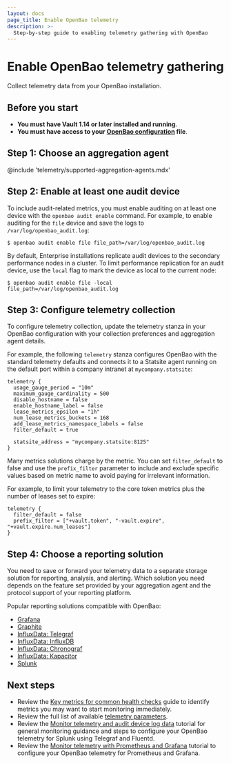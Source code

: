 ```yaml
---
layout: docs
page_title: Enable OpenBao telemetry
description: >-
  Step-by-step guide to enabling telemetry gathering with OpenBao
---
```


# Enable OpenBao telemetry gathering

Collect telemetry data from your OpenBao installation.

## Before you start

- **You must have Vault 1.14 or later installed and running**.
- **You must have access to your [OpenBao configuration](/vault/docs/configuration) file**.


## Step 1: Choose an aggregation agent

@include 'telemetry/supported-aggregation-agents.mdx'

## Step 2: Enable at least one audit device

To include audit-related metrics, you must enable auditing on at least one device
with the `openbao audit enable` command. For example, to enable auditing for the
`file` device and save the logs to `/var/log/openbao_audit.log`:

```shell-session
$ openbao audit enable file file_path=/var/log/openbao_audit.log
```

By default, Enterprise installations replicate audit devices to the secondary
performance nodes in a cluster. To limit performance replication for an audit
device, use the `local` flag to mark the device as local to the current node:

```shell-session
$ openbao audit enable file -local file_path=/var/log/openbao_audit.log
```


## Step 3: Configure telemetry collection

To configure telemetry collection, update the telemetry stanza in your OpenBao
configuration with your collection preferences and aggregation agent details.

For example, the following `telemetry` stanza configures OpenBao with the standard
telemetry defaults and connects it to a Statsite agent running on the default
port within a company intranet at `mycompany.statsite`:

```hcl
telemetry {
  usage_gauge_period = "10m"
  maximum_gauge_cardinality = 500
  disable_hostname = false
  enable_hostname_label = false
  lease_metrics_epsilon = "1h"
  num_lease_metrics_buckets = 168
  add_lease_metrics_namespace_labels = false
  filter_default = true

  statsite_address = "mycompany.statsite:8125"
}
```

Many metrics solutions charge by the metric. You can set `filter_default` to
false and use the `prefix_filter` parameter to include and exclude specific
values based on metric name to avoid paying for irrelevant information.

For example, to limit your telemetry to the core token metrics plus the number
of leases set to expire:

```hcl
telemetry {
  filter_default = false
  prefix_filter = ["+vault.token", "-vault.expire", "+vault.expire.num_leases"]
}
```

## Step 4: Choose a reporting solution

You need to save or forward your telemetry data to a separate storage solution
for reporting, analysis, and alerting. Which solution you need depends on the
feature set provided by your aggregation agent and the protocol support of your
reporting platform.

Popular reporting solutions compatible with OpenBao:

- [Grafana](https://grafana.com/grafana)
- [Graphite](https://www.hostedgraphite.com)
- [InfluxData: Telegraf](https://www.influxdata.com/time-series-platform/telegraf)
- [InfluxData: InfluxDB](https://www.influxdata.com/products/influxdb-overview)
- [InfluxData: Chronograf](https://www.influxdata.com/time-series-platform/telegraf)
- [InfluxData: Kapacitor](https://www.influxdata.com/time-series-platform/kapacitor)
- [Splunk](https://www.splunk.com)


## Next steps

- Review the
  [Key metrics for common health checks](/well-architected-framework/reliability/reliability-vault-monitoring-key-metrics)
  guide to identify metrics you may want to start monitoring immediately.
- Review the full list of available
  [telemetry parameters](/vault/docs/configuration/telemetry#telemetry-parameters).
- Review the [Monitor telemetry and audit device log data](/vault/tutorials/monitoring/monitor-telemetry-audit-splunk)
  tutorial for general monitoring guidance and steps to configure your
  OpenBao telemetry for Splunk using Telegraf and Fluentd.
- Review the
  [Monitor telemetry with Prometheus and Grafana](/vault/tutorials/monitoring/monitor-telemetry-grafana-prometheus)
  tutorial to configure your OpenBao telemetry for Prometheus and Grafana.
